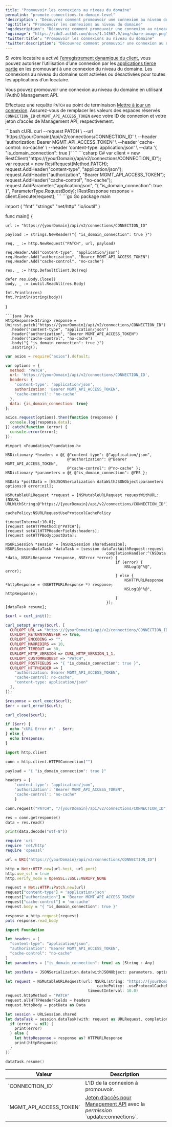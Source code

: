 ```yaml
---
title: "Promouvoir les connexions au niveau du domaine"
permalink: "promote-connections-to-domain-level"
'description': "Découvrez comment promouvoir une connexion au niveau du domaine en utilisant l’Auth0 Management API."
'og:title': "Promouvoir les connexions au niveau du domaine"
'og:description': "Découvrez comment promouvoir une connexion au niveau du domaine en utilisant l’Auth0 Management API."
'og:image': "https://cdn2.auth0.com/docs/1.14567.0/img/share-image.png"
'twitter:title': "Promouvoir les connexions au niveau du domaine"
'twitter:description': "Découvrez comment promouvoir une connexion au niveau du domaine en utilisant l’Auth0 Management API."
---
```



Si votre locataire a activé [l’enregistrement dynamique du client](/docs/docs/fr-ca/get-started/applications/dynamic-client-registration), vous pouvez autoriser l’utilisation d’une connexion par les [applications tierce partie](/docs/docs/fr-ca/get-started/applications/confidential-and-public-applications/enable-third-party-applications) en les promouvant à une connexion du niveau du domaine. Les connexions au niveau du domaine sont activées ou désactivées pour toutes les applications d’un locataire.

Vous pouvez promouvoir une connexion au niveau du domaine en utilisant l’Auth0 <Tooltip href="/docs/docs/fr-ca/glossary?term=management-api" tip="Management API
Un produit permettant aux clients d’effectuer des tâches administratives." cta="Voir le glossaire">Management API</Tooltip>.

Effectuez une requête `PATCH` au point de terminaison [Mettre à jour un connexion](/docs/docs/fr-ca/api/management/v2#!/Connections/patch_connections_by_id). Assurez-vous de remplacer les valeurs des espaces réservés `CONNECTION_ID` et `MGMT_API_ACCESS_TOKEN` avec votre ID de connexion et votre jeton d’accès de Management API, respectivement.

<AuthCodeGroup>
```bash cURL
curl --request PATCH \
  --url 'https://{yourDomain}/api/v2/connections/CONNECTION_ID' \
  --header 'authorization: Bearer MGMT_API_ACCESS_TOKEN' \
  --header 'cache-control: no-cache' \
  --header 'content-type: application/json' \
  --data '{ "is_domain_connection": true }'
```
```csharp C#
var client = new RestClient("https://{yourDomain}/api/v2/connections/CONNECTION_ID");
var request = new RestRequest(Method.PATCH);
request.AddHeader("content-type", "application/json");
request.AddHeader("authorization", "Bearer MGMT_API_ACCESS_TOKEN");
request.AddHeader("cache-control", "no-cache");
request.AddParameter("application/json", "{ "is_domain_connection": true }", ParameterType.RequestBody);
IRestResponse response = client.Execute(request);
```
```go Go
package main

import (
	"fmt"
	"strings"
	"net/http"
	"io/ioutil"
)

func main() {

	url := "https://{yourDomain}/api/v2/connections/CONNECTION_ID"

	payload := strings.NewReader("{ "is_domain_connection": true }")

	req, _ := http.NewRequest("PATCH", url, payload)

	req.Header.Add("content-type", "application/json")
	req.Header.Add("authorization", "Bearer MGMT_API_ACCESS_TOKEN")
	req.Header.Add("cache-control", "no-cache")

	res, _ := http.DefaultClient.Do(req)

	defer res.Body.Close()
	body, _ := ioutil.ReadAll(res.Body)

	fmt.Println(res)
	fmt.Println(string(body))

}
```
```java Java
HttpResponse<String> response = Unirest.patch("https://{yourDomain}/api/v2/connections/CONNECTION_ID")
  .header("content-type", "application/json")
  .header("authorization", "Bearer MGMT_API_ACCESS_TOKEN")
  .header("cache-control", "no-cache")
  .body("{ "is_domain_connection": true }")
  .asString();
```
```javascript Node.JS
var axios = require("axios").default;

var options = {
  method: 'PATCH',
  url: 'https://{yourDomain}/api/v2/connections/CONNECTION_ID',
  headers: {
    'content-type': 'application/json',
    authorization: 'Bearer MGMT_API_ACCESS_TOKEN',
    'cache-control': 'no-cache'
  },
  data: {is_domain_connection: true}
};

axios.request(options).then(function (response) {
  console.log(response.data);
}).catch(function (error) {
  console.error(error);
});
```
```obj-c Obj-C
#import <Foundation/Foundation.h>

NSDictionary *headers = @{ @"content-type": @"application/json",
                           @"authorization": @"Bearer MGMT_API_ACCESS_TOKEN",
                           @"cache-control": @"no-cache" };
NSDictionary *parameters = @{ @"is_domain_connection": @YES };

NSData *postData = [NSJSONSerialization dataWithJSONObject:parameters options:0 error:nil];

NSMutableURLRequest *request = [NSMutableURLRequest requestWithURL:[NSURL URLWithString:@"https://{yourDomain}/api/v2/connections/CONNECTION_ID"]
                                                       cachePolicy:NSURLRequestUseProtocolCachePolicy
                                                   timeoutInterval:10.0];
[request setHTTPMethod:@"PATCH"];
[request setAllHTTPHeaderFields:headers];
[request setHTTPBody:postData];

NSURLSession *session = [NSURLSession sharedSession];
NSURLSessionDataTask *dataTask = [session dataTaskWithRequest:request
                                            completionHandler:^(NSData *data, NSURLResponse *response, NSError *error) {
                                                if (error) {
                                                    NSLog(@"%@", error);
                                                } else {
                                                    NSHTTPURLResponse *httpResponse = (NSHTTPURLResponse *) response;
                                                    NSLog(@"%@", httpResponse);
                                                }
                                            }];
[dataTask resume];
```
```php PHP
$curl = curl_init();

curl_setopt_array($curl, [
  CURLOPT_URL => "https://{yourDomain}/api/v2/connections/CONNECTION_ID",
  CURLOPT_RETURNTRANSFER => true,
  CURLOPT_ENCODING => "",
  CURLOPT_MAXREDIRS => 10,
  CURLOPT_TIMEOUT => 30,
  CURLOPT_HTTP_VERSION => CURL_HTTP_VERSION_1_1,
  CURLOPT_CUSTOMREQUEST => "PATCH",
  CURLOPT_POSTFIELDS => "{ "is_domain_connection": true }",
  CURLOPT_HTTPHEADER => [
    "authorization: Bearer MGMT_API_ACCESS_TOKEN",
    "cache-control: no-cache",
    "content-type: application/json"
  ],
]);

$response = curl_exec($curl);
$err = curl_error($curl);

curl_close($curl);

if ($err) {
  echo "cURL Error #:" . $err;
} else {
  echo $response;
}
```
```python Python
import http.client

conn = http.client.HTTPSConnection("")

payload = "{ "is_domain_connection": true }"

headers = {
    'content-type': "application/json",
    'authorization': "Bearer MGMT_API_ACCESS_TOKEN",
    'cache-control': "no-cache"
    }

conn.request("PATCH", "/{yourDomain}/api/v2/connections/CONNECTION_ID", payload, headers)

res = conn.getresponse()
data = res.read()

print(data.decode("utf-8"))
```
```ruby Ruby
require 'uri'
require 'net/http'
require 'openssl'

url = URI("https://{yourDomain}/api/v2/connections/CONNECTION_ID")

http = Net::HTTP.new(url.host, url.port)
http.use_ssl = true
http.verify_mode = OpenSSL::SSL::VERIFY_NONE

request = Net::HTTP::Patch.new(url)
request["content-type"] = 'application/json'
request["authorization"] = 'Bearer MGMT_API_ACCESS_TOKEN'
request["cache-control"] = 'no-cache'
request.body = "{ "is_domain_connection": true }"

response = http.request(request)
puts response.read_body
```
```swift Swift
import Foundation

let headers = [
  "content-type": "application/json",
  "authorization": "Bearer MGMT_API_ACCESS_TOKEN",
  "cache-control": "no-cache"
]
let parameters = ["is_domain_connection": true] as [String : Any]

let postData = JSONSerialization.data(withJSONObject: parameters, options: [])

let request = NSMutableURLRequest(url: NSURL(string: "https://{yourDomain}/api/v2/connections/CONNECTION_ID")! as URL,
                                        cachePolicy: .useProtocolCachePolicy,
                                    timeoutInterval: 10.0)
request.httpMethod = "PATCH"
request.allHTTPHeaderFields = headers
request.httpBody = postData as Data

let session = URLSession.shared
let dataTask = session.dataTask(with: request as URLRequest, completionHandler: { (data, response, error) -> Void in
  if (error != nil) {
    print(error)
  } else {
    let httpResponse = response as? HTTPURLResponse
    print(httpResponse)
  }
})

dataTask.resume()
```
</AuthCodeGroup>

<table class="table"><thead>
<tr>
<th>Valeur</th>
<th>Description</th>
</tr>
</thead>
<tbody>
<tr>
<td>`CONNECTION_ID`</td>
<td>L'ID de la connexion à promouvoir.</td>
</tr>
<tr>
<td>`MGMT_API_ACCESS_TOKEN`</td>
<td><a href="/docs/docs/fr-ca/api/management/v2/tokens">Jeton d’accès pour Management API</a> avec la <dfn id="react-containers-DefinitionTooltip-1"><span class="tooltip-portal-underlined-word" data-react-universal-portal="">permission</span></dfn> `update:connections`.</td>
</tr>
</tbody>
</table>